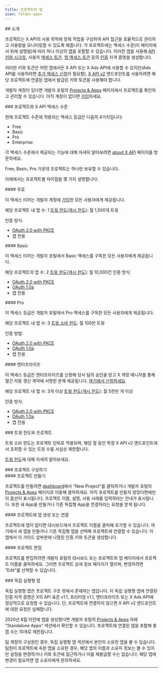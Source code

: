 ```yaml
---
title: 프로젝트와 앱
icon: folder-open
---
```


<div id="introduction">
  ## 소개
</div>

프로젝트는 X API의 사용 목적에 맞춰 작업을 구성하여 API 접근을 효율적으로 관리하고 사용량을 모니터링할 수 있도록 해줍니다. 각 프로젝트에는 액세스 수준(이 페이지에서 뒤에 설명됨)에 따라 하나 이상의 [앱](/ko/resources/fundamentals/developer-apps)을 포함할 수 있습니다. 이러한 앱을 사용해 [API 키와 시크릿](/ko/resources/fundamentals/authentication#api-key-and-secret), 사용자 [액세스 토큰](/ko/resources/fundamentals/authentication#obtaining-access-tokens-using-3-legged-oauth-flow), [앱 액세스 토큰](/ko/resources/fundamentals/authentication#bearer-token-also-known-as-app-only) 등의 [인증](/ko/resources/fundamentals/authentication) 자격 증명을 생성합니다.

이러한 키와 토큰은 어떤 앱에서든 X API 또는 X Ads API에 사용할 수 있지만(Ads API를 사용하려면 [추가 액세스 신청](/ko/x-ads-api/getting-started/step-by-step-guide)이 필요함), [X API v2](/ko/x-api/introduction) 엔드포인트를 사용하려면 해당 프로젝트에 연결된 앱에서 발급된 키와 토큰을 사용해야 합니다.

개발자 계정이 있다면 개발자 포털의 [Projects & Apps](https://developer.x.com/en/portal/projects-and-apps) 페이지에서 프로젝트를 확인하고 관리할 수 있습니다. 아직 계정이 없다면 [가입](https://developer.x.com/en/portal/petition/essential/basic-info)하세요.

<div id="projects-and-x-api-access-levels">
  ### 프로젝트와 X API 액세스 수준
</div>

현재 프로젝트 수준에 적용되는 액세스 등급은 다음의 4가지입니다:

- Free
- Basic
- Pro
- Enterprise

각 액세스 수준에서 제공되는 기능에 대해 자세히 알아보려면 [about X API](/ko/x-api/getting-started/about-x-api) 페이지를 방문하세요.

Free, Basic, Pro 가운데 프로젝트는 하나만 보유할 수 있습니다.

아래에서는 프로젝트별 차이점을 몇 가지 설명합니다:

<div id="free">
  #### 무료
</div>

이 액세스 티어는 개발자 계정에 [가입](https://developer.twitter.com/en/portal/petition/essential/basic-info)한 모든 사용자에게 제공됩니다.

해당 프로젝트 내 앱 수: 1
[트윗 한도(게시 한도)](/ko/x-api/fundamentals/post-cap): 월 1,500개 트윗

인증 방식:

- [OAuth 2.0 with PKCE](/ko/resources/fundamentals/authentication#oauth-2-0-authorization-code-flow-with-pkce-2)
- 앱 전용

<div id="basic">
  #### Basic
</div>

이 액세스 티어는 개발자 포털에서 Basic 액세스를 구독한 모든 사용자에게 제공됩니다.

해당 프로젝트의 앱 수: 2
[트윗 한도(게시 한도)](/ko/x-api/fundamentals/post-cap): 월 10,000건
인증 방식:

- [OAuth 2.0 with PKCE](/ko/resources/fundamentals/authentication#oauth-2-0-authorization-code-flow-with-pkce-2)
- [OAuth 1.0a](/ko/resources/fundamentals/authentication#oauth-1-0a-2)
- 앱 전용

<div id="pro">
  #### Pro
</div>

이 액세스 등급은 개발자 포털에서 Pro 액세스를 구독한 모든 사용자에게 제공됩니다.

해당 프로젝트 내 앱 수: 3
[트윗 소비 한도](/ko/x-api/fundamentals/post-cap): 월 100만 트윗

인증 방법:

- [OAuth 2.0 with PKCE](/ko/resources/fundamentals/authentication#oauth-2-0-authorization-code-flow-with-pkce-2)
- [OAuth 1.0a](/ko/resources/fundamentals/authentication#oauth-1-0a-2)
- 앱 전용

<div id="enterprise">
  #### 엔터프라이즈
</div>

이 액세스 등급은 엔터프라이즈를 신청해 당사 팀의 승인을 받고 X 계정 매니저를 통해 월간 자동 갱신 계약에 서명한 분께 제공됩니다. [여기에서 신청하세요](https://docs.google.com/forms/d/e/1FAIpQLScO3bczKWO2jFHyVZJUSEGfdyfFaqt2MvmOfl_aJp0KxMqtDA/viewform).

해당 프로젝트 내 앱 수: 3개 이상
[트윗 한도(게시 한도)](/ko/x-api/fundamentals/post-cap): 월 5천만 개 이상

인증 방식:

- [OAuth 2.0 with PKCE](/ko/resources/fundamentals/authentication#oauth-2-0-authorization-code-flow-with-pkce-2)
- [OAuth 1.0a](/ko/resources/fundamentals/authentication#oauth-1-0a-2)
- 앱 전용

<div id="tweet-caps-and-projects">
  ### 트윗 한도와 프로젝트
</div>

트윗 소비 한도는 프로젝트 단위로 적용되며, 해당 월 동안 특정 X API v2 엔드포인트에서 조회할 수 있는 트윗 수를 사실상 제한합니다.

[트윗 한도](/ko/x-api/fundamentals/post-cap)에 대해 자세히 알아보세요.

<div id="configuring-projects">
  ### 프로젝트 구성하기
</div>

<div id="creating-a-project">
  #### 프로젝트 만들기
</div>

프로젝트를 만들려면 [dashboard](https://developer.twitter.com/en/portal/dashboard)에서 "New Project"를 클릭하거나 개발자 포털의 [Projects & Apps](https://developer.twitter.com/en/portal/projects-and-apps) 페이지로 이동해 클릭하세요. 아직 프로젝트를 만들지 않았다면에만 이 옵션이 표시됩니다. 프로젝트 이름, 설명, 사용 사례를 입력하라는 안내가 표시됩니다. 또한 새 App을 만들거나 기존 독립형 App을 연결하라는 요청을 받게 됩니다.

<div id="creating-or-connecting-an-app-for-your-project">
  #### 프로젝트에 앱 생성 또는 연결
</div>

프로젝트에 앱이 없다면 대시보드에서 프로젝트 이름을 클릭해 추가할 수 있습니다. 여기에서 새 앱을 만들거나 기존 독립형 앱을 선택해 프로젝트에 연결할 수 있습니다. 이 앱에서 이 가이드 앞부분에 나열된 인증 키와 토큰을 생성합니다.

<div id="editing-a-project">
  #### 프로젝트 편집
</div>

프로젝트를 편집하려면 개발자 포털의 대시보드 또는 프로젝트와 앱 페이지에서 프로젝트 이름을 클릭하세요. 그러면 프로젝트 상세 정보 페이지가 열리며, 변경하려면 “Edit”를 선택할 수 있습니다.

<div id="standalone-apps">
  ### 독립 실행형 앱
</div>

독립 실행형 앱은 프로젝트 구조 밖에서 존재하는 앱입니다. 이 독립 실행형 앱에 연결된 인증 자격 증명은 X의 API 표준 v1.1, 프리미엄 v1.1, 엔터프라이즈 또는 X Ads API에 정상적으로 요청할 수 있습니다. 단, 프로젝트에 연결하지 않으면 X API v2 엔드포인트에 대한 요청은 실패합니다.

2020년 8월 이전에 앱을 생성했다면 개발자 포털의 [Projects & Apps](https://developer.twitter.com/en/portal/projects-and-apps) 아래 "Standalone Apps" 섹션에서 확인할 수 있습니다. 프로젝트에 연결된 앱을 포함해 총 앱 수는 10개로 제한됩니다.

팀 계정의 구성원인 경우, 독립 실행형 앱 섹션에서 본인이 소유한 앱을 볼 수 있습니다. 팀원이 프로젝트에 속한 앱을 소유한 경우, 해당 앱의 이름과 소유자 정보는 볼 수 있지만 설정을 변경하거나 키와 토큰에 접근하거나 이를 재발급할 수는 없습니다. 해당 앱에 변경이 필요하면 앱 소유자에게 문의하세요.

---